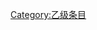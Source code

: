 {{catmore1|[[Wikipedia:金属加工专题|Wikipedia:金属加工专题]]}}
{{Articles by Quality| topic=金属加工|project=金属加工|format=TOC}}
{{Wikipedia category}}
{{emptycat}}

[[Category:乙级条目|Category:乙级条目]]